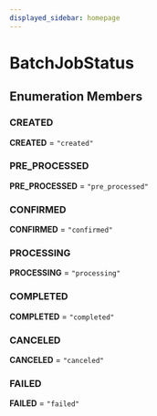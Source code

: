 ```yaml
---
displayed_sidebar: homepage
---
```



# BatchJobStatus

## Enumeration Members

### CREATED

 **CREATED** = `"created"`

### PRE\_PROCESSED

 **PRE\_PROCESSED** = `"pre_processed"`

### CONFIRMED

 **CONFIRMED** = `"confirmed"`

### PROCESSING

 **PROCESSING** = `"processing"`

### COMPLETED

 **COMPLETED** = `"completed"`

### CANCELED

 **CANCELED** = `"canceled"`

### FAILED

 **FAILED** = `"failed"`
